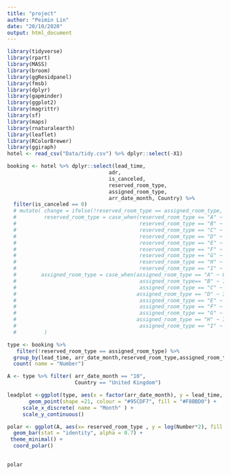```yaml
---
title: "project"
author: "Peimin Lin"
date: "20/10/2020"
output: html_document
---
```


```r
library(tidyverse)
library(rpart)
library(MASS)
library(broom)
library(ggResidpanel)
library(fmsb)
library(dplyr)
library(gapminder)
library(ggplot2)
library(magrittr)
library(sf)
library(maps)
library(rnaturalearth)
library(leaflet)
library(RColorBrewer)
library(ggiraph)
hotel <- read_csv("Data/tidy.csv") %>% dplyr::select(-X1)
```

```r
booking <- hotel %>% dplyr::select(lead_time,
                                 adr,
                                 is_canceled,
                                 reserved_room_type,
                                 assigned_room_type,
                                 arr_date_month, Country) %>%
  filter(is_canceled == 0) 
  # mutate( change = ifelse(!reserved_room_type == assigned_room_type, 1,0),
  #         reserved_room_type = case_when(reserved_room_type == "A" ~ 0,
  #                                        reserved_room_type == "B" ~ 1,
  #                                        reserved_room_type == "C" ~ 2,
  #                                        reserved_room_type == "D" ~ 3,
  #                                        reserved_room_type == "E" ~ 4,
  #                                        reserved_room_type == "F" ~ 5,
  #                                        reserved_room_type == "G" ~ 6,
  #                                        reserved_room_type == "H" ~ 7,
  #                                        reserved_room_type == "I" ~ 8),
  #        assigned_room_type = case_when(assigned_room_type == "A" ~ 0,
  #                                        assigned_room_type== "B" ~ 1,
  #                                        assigned_room_type == "C" ~ 2,
  #                                       assigned_room_type == "D" ~ 3,
  #                                        assigned_room_type == "E" ~ 4,
  #                                        assigned_room_type == "F" ~ 5,
  #                                        assigned_room_type == "G" ~ 6,
  #                                       assigned_room_type == "H" ~ 7,
  #                                        assigned_room_type == "I" ~ 8)
  #         )

```



```r
type <- booking %>% 
   filter(!reserved_room_type == assigned_room_type) %>%
  group_by(lead_time, arr_date_month,reserved_room_type,assigned_room_type, Country) %>%
  count( name = "Number") 

```



```r
A <- type %>% filter( arr_date_month == "10",
                      Country == "United Kingdom")
```


```r
leadplot <-ggplot(type, aes(x = factor(arr_date_month), y = lead_time, size = Number)) +
       geom_point(shape =21, colour = "#95CDF7", fill = "#F8BBD0") +    
     scale_x_discrete( name = "Month" ) +
     scale_y_continuous()
```




```r
polar <- ggplot(A, aes(x= reserved_room_type , y = log(Number*2), fill = assigned_room_type)) +
  geom_bar(stat = "identity", alpha = 0.7) +
 theme_minimal() +
  coord_polar() 
  

polar 
```






